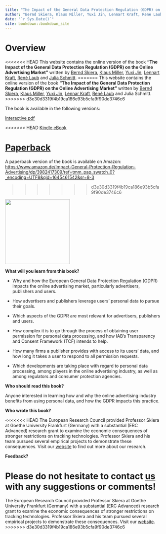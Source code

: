 ```yaml
---
title: "The Impact of the General Data Protection Regulation (GDPR) on the Online Advertising Market"
author: "Bernd Skiera, Klaus Miller, Yuxi Jin, Lennart Kraft, Rene Laub, Julia Schmitt"
date: "`r Sys.Date()`"
site: bookdown::bookdown_site
---
```


# Overview {.unnumbered}

<<<<<<< HEAD
This website contains the online version of the book **"The Impact of the General Data Protection Regulation (GDPR) on the Online Advertising Market"** written by [Bernd Skiera](https://www.marketing.uni-frankfurt.de/abteilungen/marketing/professoren/skiera/prof-dr-bernd-skiera.html), [Klaus Miller](https://sites.google.com/view/klausmiller), [Yuxi Jin](https://www.marketing.uni-frankfurt.de/en/professoren/skiera/team/doctoral-students/yuxi-jin.html), [Lennart Kraft](https://lennartkraft.com/), [René Laub](https://www.marketing.uni-frankfurt.de/de/professoren/skiera/team/wissenschaftliche-mitarbeiter/rene-laub.html) and [Julia Schmitt](https://de.linkedin.com/in/julia-schmitt-878853108).
=======
This website contains the online version of the book **"The Impact of the General Data Protection Regulation (GDPR) on the Online Advertising Market"** written by [Bernd Skiera](https://www.marketing.uni-frankfurt.de/professoren/skiera/prof-dr-bernd-skiera.html), [Klaus Miller](https://sites.google.com/view/klausmiller), [Yuxi Jin](https://www.marketing.uni-frankfurt.de/en/professoren/skiera/team/doctoral-students/yuxi-jin.html), [Lennar Kraft](https://lennartkraft.com/), [René Laub](https://www.marketing.uni-frankfurt.de/de/professoren/skiera/team/wissenschaftliche-mitarbeiter/rene-laub.html) and Julia Schmitt.
>>>>>>> d3e30d3319f4b19ca186e93b5cfa9f90de3746c6

The book is available in the following versions:

[Interactive pdf](https://leanpub.com/gdpr-impact)

<<<<<<< HEAD
[Kindle eBook](https://www.amazon.com/Impact-General-Protection-Regulation-Advertising-ebook/dp/B09S185DRL/ref=tmm_kin_swatch_0?_encoding=UTF8&qid=&sr=)

[Paperback](https://www.amazon.com/Impact-General-Protection-Regulation-Advertising/dp/3982417341/ref=tmm_pap_swatch_0?_encoding=UTF8&qid=&sr=)
=======
A paperback version of the book is available on Amazon: 
<https://www.amazon.de/Impact-General-Protection-Regulation-Advertising/dp/3982417309/ref=tmm_pap_swatch_0?_encoding=UTF8&qid=1645461542&sr=8-3>

>>>>>>> d3e30d3319f4b19ca186e93b5cfa9f90de3746c6

![](images/front_cover.jpg){width="209"}

**What will you learn from this book?**

-   Why and how the European General Data Protection Regulation (GDPR) impacts the online advertising market, particularly advertisers, publishers and users.

-   How advertisers and publishers leverage users' personal data to pursue their goals.

-   Which aspects of the GDPR are most relevant for advertisers, publishers and users.

-   How complex it is to go through the process of obtaining user permission for personal data processing, and how IAB's Transparency and Consent Framework (TCF) intends to help.

-   How many firms a publisher provides with access to its users' data, and how long it takes a user to respond to all permission requests.

-   Which developments are taking place with regard to personal data processing, among players in the online advertising industry, as well as among regulators and consumer protection agencies.

**Who should read this book?**

Anyone interested in learning how and why the online advertising industry benefits from using personal data, and how the GDPR impacts this practice.

**Who wrote this book?**

<<<<<<< HEAD
The European Research Council provided Professor Skiera at Goethe University Frankfurt (Germany) with a substantial (ERC Advanced) research grant to examine the economic consequences of stronger restrictions on tracking technologies. Professor Skiera and his team pursued several empirical projects to demonstrate these consequences. Visit our [website](https://www.marketing.uni-frankfurt.de/professoren/skiera/erc-advanced-grant.html) to find out more about our research.

**Feedback?**

Please do not hesitate to contact [us](mailto:skiera@wiwi.uni-frankfurt.de) with any suggestions or comments!
=======
The European Research Council provided Professor Skiera at Goethe University Frankfurt (Germany) with a substantial (ERC Advanced) research grant to examine the economic consequences of stronger restrictions on tracking technologies. Professor Skiera and his team pursued several empirical projects to demonstrate these consequences. Visit our [website](https://www.marketing.uni-frankfurt.de/professoren/skiera/erc-advanced-grant.html).
>>>>>>> d3e30d3319f4b19ca186e93b5cfa9f90de3746c6
